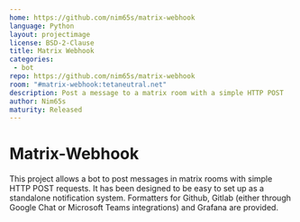 ```yaml
---
home: https://github.com/nim65s/matrix-webhook
language: Python
layout: projectimage
license: BSD-2-Clause
title: Matrix Webhook
categories:
 - bot
repo: https://github.com/nim65s/matrix-webhook
room: "#matrix-webhook:tetaneutral.net"
description: Post a message to a matrix room with a simple HTTP POST
author: Nim65s
maturity: Released
---
```


# Matrix-Webhook

This project allows a bot to post messages in matrix rooms with simple HTTP POST requests.
It has been designed to be easy to set up as a standalone notification system.
Formatters for Github, Gitlab (either through Google Chat or Microsoft Teams integrations) and Grafana are provided.
